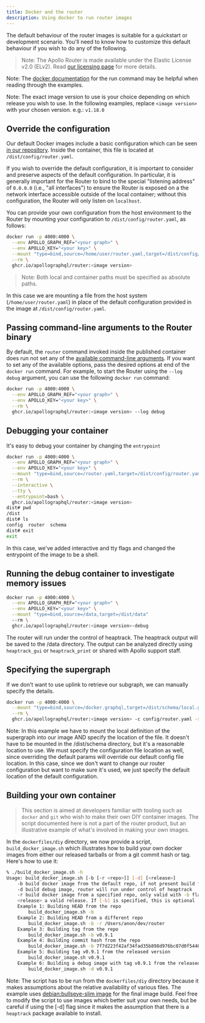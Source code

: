 ```yaml
---
title: Docker and the router
description: Using docker to run router images
---
```



The default behaviour of the router images is suitable for a quickstart or development scenario. You'll need to know how to customize this default behaviour if you wish to do any of the following.

> Note: The Apollo Router is made available under the Elastic License v2.0 (ELv2).  Read [our licensing page](https://www.apollographql.com/docs/resources/elastic-license-v2-faq/) for more details.

Note: The [docker documentation](https://docs.docker.com/engine/reference/run/) for the run command may be helpful when reading through the examples.

Note: The exact image version to use is your choice depending on which release you wish to use. In the following examples, replace `<image version>` with your chosen version. e.g.: `v1.18.0`

## Override the configuration

Our default Docker images include a basic configuration which can be seen [in our repository](https://github.com/apollographql/router/blob/main/dockerfiles/router.yaml).  Inside the container, this file is located at `/dist/config/router.yaml`.

If you wish to override the default configuration, it is important to consider and preserve aspects of the default configuration.  In particular, it is generally important for the Router to bind to the special "listening address" of `0.0.0.0` (i.e., "all interfaces") to ensure the Router is exposed on a the network interface accessible outside of the local container; without this configuration, the Router will only listen on `localhost`.

You can provide your own configuration from the host environment to the Router by mounting your configuration to `/dist/config/router.yaml`, as follows:

```bash {4}
docker run -p 4000:4000 \
  --env APOLLO_GRAPH_REF="<your graph>" \
  --env APOLLO_KEY="<your key>" \
  --mount "type=bind,source=/home/user/router.yaml,target=/dist/config/router.yaml" \
  --rm \
  ghcr.io/apollographql/router:<image version>
```

> Note: Both local and container paths must be specified as absolute paths.

In this case we are mounting a file from the host system (`/home/user/router.yaml`) in place of the default configuration provided in the image at `/dist/config/router.yaml`.

## Passing command-line arguments to the Router binary

By default, the `router` command invoked inside the published container does run not set any of the [available command-line arguments](../configuration/overview#command-arguments).  If you want to set any of the available options, pass the desired options at end of the `docker run` command.  For example, to start the Router using the `--log debug` argument, you can use the following `docker run` command:

```bash {5}
docker run -p 4000:4000 \
  --env APOLLO_GRAPH_REF="<your graph>" \
  --env APOLLO_KEY="<your key>" \
  --rm \
  ghcr.io/apollographql/router:<image version> --log debug
```

## Debugging your container

It's easy to debug your container by changing the `entrypoint`

```bash
docker run -p 4000:4000 \
  --env APOLLO_GRAPH_REF="<your graph>" \
  --env APOLLO_KEY="<your key>" \
  --mount "type=bind,source=/router.yaml,target=/dist/config/router.yaml" \
  --rm \
  --interactive \
  --tty \
  --entrypoint=bash \
  ghcr.io/apollographql/router:<image version>
dist# pwd
/dist
dist# ls
config	router	schema
dist# exit
exit
```

In this case, we've added interactive and tty flags and changed the entrypoint of the image to be a shell.

## Running the debug container to investigate memory issues

```bash
docker run -p 4000:4000 \
  --env APOLLO_GRAPH_REF="<your graph>" \
  --env APOLLO_KEY="<your key>" \
  --mount "type=bind,source=/data,target=/dist/data"
  --rm \
  ghcr.io/apollographql/router:<image version>-debug
```

The router will run under the control of heaptrack. The heaptrack output will be saved to the /data directory. The output can be analyzed directly using `heaptrack_gui` or `heaptrack_print` or shared with Apollo support staff.

## Specifying the supergraph

If we don't want to use uplink to retrieve our subgraph, we can manually specify the details.

```bash
docker run -p 4000:4000 \
  --mount "type=bind,source=/docker.graphql,target=/dist/schema/local.graphql" \
  --rm \
  ghcr.io/apollographql/router:<image version> -c config/router.yaml -s schema/local.graphql
```

Note: In this example we have to mount the local definition of the supergraph into our image AND specify the location of the file. It doesn't have to be mounted in the /dist/schema directory, but it's a reasonable location to use. We must specify the configuration file location as well, since overriding the default params will override our default config file location. In this case, since we don't want to change our router configuration but want to make sure it's used, we just specify the default location of the default configuration.

## Building your own container

> This section is aimed at developers familiar with tooling such as `docker` and `git` who wish to make their own DIY container images. The script documented here is not a part of the router product, but an illustrative example of what's involved in making your own images.

In the `dockerfiles/diy` directory, we now provide a script, `build_docker_image.sh` which illustrates how to build your own docker images from either our released tarballs or from a git commit hash or tag. Here's how to use it:

```bash
% ./build_docker_image.sh -h
Usage: build_docker_image.sh [-b [-r <repo>]] [-d] [<release>]
	-b build docker image from the default repo, if not present build from a released version
	-d build debug image, router will run under control of heaptrack
	-r build docker image from a specified repo, only valid with -b flag
	<release> a valid release. If [-b] is specified, this is optional
	Example 1: Building HEAD from the repo
		build_docker_image.sh -b
	Example 2: Building HEAD from a different repo
		build_docker_image.sh -b -r /Users/anon/dev/router
	Example 3: Building tag from the repo
		build_docker_image.sh -b v0.9.1
	Example 4: Building commit hash from the repo
		build_docker_image.sh -b 7f7d223f42af34fad35b898d976bc07d0f5440c5
	Example 5: Building tag v0.9.1 from the released version
		build_docker_image.sh v0.9.1
	Example 6: Building a debug image with tag v0.9.1 from the released version
		build_docker_image.sh -d v0.9.1
```
Note: The script has to be run from the `dockerfiles/diy` directory because it makes assumptions about the relative availability of various files. The example uses [debian:bullseye-slim image](https://hub.docker.com/_/debian/) for the final image build. Feel free to modify the script to use images which better suit your own needs, but be careful if using the [-d] flag since it makes the assumption that there is a `heaptrack` package available to install.
